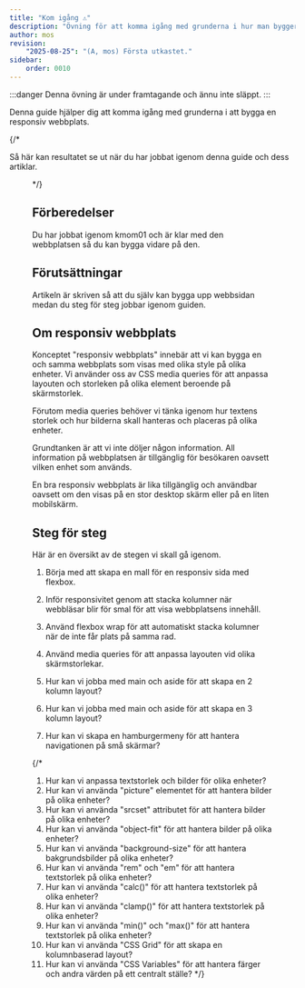 ```yaml
---
title: "Kom igång ⚠️" 
description: "Övning för att komma igång med grunderna i hur man bygger en responsiv webbplats."
author: mos
revision:
    "2025-08-25": "(A, mos) Första utkastet."
sidebar:
    order: 0010
---
```



:::danger
Denna övning är under framtagande och ännu inte släppt.
:::

Denna guide hjälper dig att komma igång med grunderna i att bygga en responsiv webbplats.

{/*

Så här kan resultatet se ut när du har jobbat igenom denna guide och dess artiklar.


<Figure 
    src={done}
    caption="Så här ser den avslutande webbplatsen ut."
/>

*/}



## Förberedelser

Du har jobbat igenom kmom01 och är klar med den webbplatsen så du kan bygga vidare på den.



## Förutsättningar

Artikeln är skriven så att du själv kan bygga upp webbsidan medan du steg för steg jobbar igenom guiden.



## Om responsiv webbplats

Konceptet "responsiv webbplats" innebär att vi kan bygga en och samma webbplats som visas med olika style på olika enheter. Vi använder oss av CSS media queries för att anpassa layouten och storleken på olika element beroende på skärmstorlek.

Förutom media queries behöver vi tänka igenom hur textens storlek och hur bilderna skall hanteras och placeras på olika enheter.

Grundtanken är att vi inte döljer någon information. All information på webbplatsen är tillgänglig för besökaren oavsett vilken enhet som används.

En bra responsiv webbplats är lika tillgänglig och användbar oavsett om den visas på en stor desktop skärm eller på en liten mobilskärm.



## Steg för steg

Här är en översikt av de stegen vi skall gå igenom.

1. Börja med att skapa en mall för en responsiv sida med flexbox.
1. Inför responsivitet genom att stacka kolumner när webbläsar blir för smal för att visa webbplatsens innehåll.
1. Använd flexbox wrap för att automatiskt stacka kolumner när de inte får plats på samma rad.
1. Använd media queries för att anpassa layouten vid olika skärmstorlekar.

1. Hur kan vi jobba med main och aside för att skapa en 2 kolumn layout?
1. Hur kan vi jobba med main och aside för att skapa en 3 kolumn layout?

1. Hur kan vi skapa en hamburgermeny för att hantera navigationen på små skärmar?


{/*
1. Hur kan vi anpassa textstorlek och bilder för olika enheter?
1. Hur kan vi använda "picture" elementet för att hantera bilder på olika enheter?
1. Hur kan vi använda "srcset" attributet för att hantera bilder på olika enheter?
1. Hur kan vi använda "object-fit" för att hantera bilder på olika enheter?
1. Hur kan vi använda "background-size" för att hantera bakgrundsbilder på olika enheter?
1. Hur kan vi använda "rem" och "em" för att hantera textstorlek på olika enheter?
1. Hur kan vi använda "calc()" för att hantera textstorlek på olika enheter?
1. Hur kan vi använda "clamp()" för att hantera textstorlek på olika enheter?
1. Hur kan vi använda "min()" och "max()" för att hantera textstorlek på olika enheter?
1. Hur kan vi använda "CSS Grid" för att skapa en kolumnbaserad layout?
1. Hur kan vi använda "CSS Variables" för att hantera färger och andra värden på ett centralt ställe?
*/}
